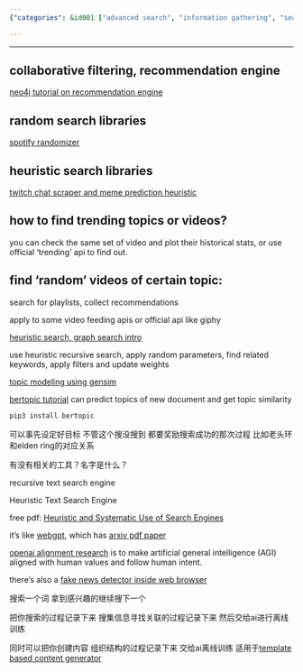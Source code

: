 ```yaml
---
{"categories": &id001 ["advanced search", "information gathering", "search", "semantic search"], "category": "Search Methods", "date": "2022-08-23 04:18:28", "description": "This article explores different search techniques, such as collaborative filtering and recommendation engines, along with random and heuristic libraries. It delves into scraping Twitch chat and predicting memes, detecting trending topics or videos using official APIs, recursive searching with filters and updates, topic modeling via Gensim, and identifying fake news in web browsers.", "tags": *id001, "title": "递归搜索 启发式搜索"}

---
```


------

## collaborative filtering, recommendation engine

[neo4j tutorial on recommendation engine](https://neo4j.com/blog/collaborative-filtering-creating-teams/)

## random search libraries

[spotify randomizer](https://github.com/imdadahad/find-random-spotify-songs/blob/master/spotify_client.py)

## heuristic search libraries

[twitch chat scraper and meme prediction heuristic](https://github.com/epeguero/twitch-meme-scraper)

## how to find trending topics or videos?

you can check the same set of video and plot their historical stats, or use official 'trending' api to find out.

## find 'random' videos of certain topic:

search for playlists, collect recommendations

apply to some video feeding apis or official api like giphy

[heuristic search, graph search intro](https://zhuanlan.zhihu.com/p/384614837)

use heuristic recursive search, apply random parameters, find related keywords, apply filters and update weights

[topic modeling using gensim](https://blog.csdn.net/pipisorry/article/details/46447561)

[bertopic tutorial](https://hackernoon.com/nlp-tutorial-topic-modeling-in-python-with-bertopic-372w35l9) can predict topics of new document and get topic similarity
```bash
pip3 install bertopic

```

可以事先设定好目标 不管这个搜没搜到 都要奖励搜索成功的那次过程 比如老头环和elden ring的对应关系

有没有相关的工具？名字是什么？

recursive text search engine

Heuristic Text Search Engine

free pdf: [Heuristic and Systematic Use of Search Engines](https://academic.oup.com/jcmc/article/12/3/778/4582966?login=false)

it's like [webgpt](https://gpt3demo.com/apps/webgpt), which has [arxiv pdf paper](https://arxiv.org/pdf/2112.09332.pdf)

[openai alignment research](https://openai.com/alignment/) is to make artificial general intelligence (AGI) aligned with human values and follow human intent.

there's also a [fake news detector inside web browser](https://github.com/meghu2791/evaluateNeuralFakenewsDetectors)

搜索一个词 拿到感兴趣的继续搜下一个

把你搜索的过程记录下来 搜集信息寻找关联的过程记录下来 然后交给ai进行离线训练

同时可以把你创建内容 组织结构的过程记录下来 交给ai离线训练 适用于[template based content generator](./pyjom schedules.md)

